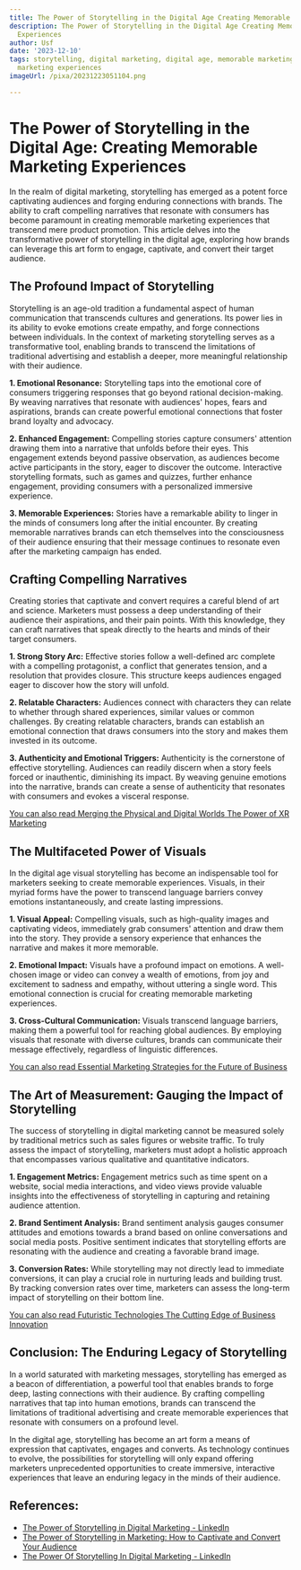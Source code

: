 ```yaml
---
title: The Power of Storytelling in the Digital Age Creating Memorable Marketing Experiences
description: The Power of Storytelling in the Digital Age Creating Memorable Marketing
  Experiences
author: Usf
date: '2023-12-10'
tags: storytelling, digital marketing, digital age, memorable marketing experiences,
  marketing experiences
imageUrl: /pixa/20231223051104.png

---
```

# The Power of  Storytelling in the Digital Age: Creating Memorable Marketing Experiences

In the realm of digital marketing, storytelling has emerged as a potent force  captivating audiences  and forging enduring connections with brands.  The  ability to craft compelling narratives that resonate with consumers has become paramount in creating memorable marketing experiences that transcend mere product promotion. This article  delves into the  transformative power of  storytelling in the digital age, exploring how brands can leverage this art form  to engage, captivate, and convert their target audience.

## The Profound Impact of  Storytelling

Storytelling is an age-old tradition a fundamental aspect of human communication  that transcends cultures and generations. Its  power lies in its ability  to evoke emotions create empathy, and forge connections between individuals. In the context  of marketing  storytelling serves as a transformative  tool, enabling brands to transcend the limitations of traditional advertising and establish a  deeper, more meaningful relationship  with their audience.

**1.  Emotional Resonance:** Storytelling taps into the  emotional core of consumers triggering responses that go beyond rational decision-making. By weaving narratives that resonate with audiences' hopes, fears and aspirations, brands  can create powerful emotional  connections that foster brand loyalty and advocacy.

**2. Enhanced Engagement:** Compelling stories capture consumers' attention drawing them into a narrative  that unfolds before their eyes. This  engagement extends beyond passive  observation, as audiences become active participants in the story, eager to discover the outcome. Interactive  storytelling formats, such as games and  quizzes, further enhance engagement, providing consumers with a personalized immersive  experience.

**3. Memorable Experiences:** Stories have a  remarkable ability to linger in  the minds of consumers long after the  initial encounter. By creating memorable narratives brands can etch themselves  into the consciousness of their audience ensuring  that their message continues to resonate even after the marketing  campaign has ended.

## Crafting Compelling Narratives

Creating stories that captivate and convert requires a careful blend of art and science. Marketers must possess a deep understanding of their audience their aspirations, and their pain points. With this knowledge, they can craft narratives that speak directly to the hearts and minds of  their target consumers.

**1. Strong Story Arc:**  Effective  stories follow a well-defined  arc complete  with a compelling protagonist, a conflict that generates tension, and a resolution that provides closure. This structure keeps audiences  engaged eager to discover how the story will unfold.

**2. Relatable Characters:** Audiences connect with characters they can relate to whether through shared experiences,  similar values or common challenges. By creating relatable characters, brands can establish an emotional connection that draws consumers  into the story and makes them invested in its outcome.

**3. Authenticity and Emotional Triggers:** Authenticity is the cornerstone of effective storytelling. Audiences can readily discern  when a story feels forced or inauthentic, diminishing its impact. By weaving genuine emotions into the narrative, brands can create a sense of authenticity that resonates with consumers and evokes a visceral response.

[You can  also read Merging the Physical and Digital Worlds The Power  of XR Marketing](Merging%20the%20Physical%20and%20Digital%20Worlds%20The%20Power%20of%20XR%20Marketing)


## The Multifaceted Power of Visuals

In the digital  age visual storytelling has become  an indispensable tool  for marketers seeking to create memorable  experiences. Visuals, in their myriad forms have the power to transcend language barriers convey emotions instantaneously,  and create lasting  impressions.

**1. Visual Appeal:** Compelling visuals, such as high-quality images and captivating videos, immediately grab consumers' attention and draw them into the story. They provide a sensory experience that  enhances the narrative and makes it more memorable.

**2. Emotional Impact:** Visuals have a profound impact on emotions.  A well-chosen image or  video can convey a wealth of emotions, from joy and excitement to sadness and  empathy,  without uttering a single word.  This emotional connection is crucial for creating memorable marketing experiences.

**3. Cross-Cultural Communication:** Visuals transcend language  barriers, making them a  powerful tool for reaching global audiences. By employing visuals that  resonate with diverse cultures, brands can communicate their message effectively, regardless of linguistic differences.

[You can also read Essential Marketing  Strategies for the Future of Business](Essential%20Marketing%20Strategies%20for%20the%20Future%20of%20Business)


## The Art of Measurement: Gauging the  Impact of  Storytelling

The  success of storytelling in digital marketing cannot  be  measured solely by traditional metrics such as sales figures or website  traffic. To truly assess the impact  of storytelling, marketers must adopt a holistic approach that encompasses various qualitative and quantitative indicators.

**1. Engagement Metrics:**  Engagement metrics such as time spent on a website, social media interactions,  and video views provide valuable insights into the effectiveness  of storytelling in capturing and retaining  audience  attention.

**2. Brand Sentiment Analysis:** Brand sentiment  analysis gauges consumer attitudes and emotions towards a brand  based on online conversations and social media posts. Positive sentiment indicates that storytelling efforts are resonating with the audience  and creating a favorable brand image.

**3. Conversion Rates:** While storytelling may not directly lead  to immediate conversions, it can play a crucial role in nurturing leads and  building trust. By tracking conversion rates over  time, marketers can assess the long-term impact  of storytelling on their bottom line.

[You can also read Futuristic Technologies The Cutting Edge of Business Innovation](Futuristic%20Technologies%20The%20Cutting%20Edge%20of%20Business%20Innovation)


## Conclusion:  The Enduring  Legacy  of Storytelling

In  a world saturated with marketing messages, storytelling has emerged as a beacon of differentiation, a powerful tool that enables brands to forge  deep, lasting  connections with their audience.  By crafting compelling narratives that tap into  human emotions, brands can transcend  the limitations of traditional advertising and create memorable experiences that resonate with consumers on a profound level.

In the digital age, storytelling has become an art form a means of expression that captivates, engages and converts. As technology continues  to evolve, the possibilities for storytelling  will only expand offering marketers unprecedented opportunities to create  immersive, interactive experiences that  leave an enduring legacy in the minds of their audience.

## References:
- [The Power of Storytelling in Digital Marketing - LinkedIn](https://www.linkedin.com/pulse/power-storytelling-digital-marketing-mohammad-salman-siddique)
- [The Power of Storytelling in Marketing: How to Captivate and Convert Your Audience](https://www.moxeemarketing.com/the-power-of-storytelling-in-marketing/)
- [The Power Of Storytelling In Digital Marketing - LinkedIn](https://www.linkedin.com/pulse/power-storytelling-digital-marketing-farren-digital-agency?trk=article-ssr-frontend-pulse_more-articles_related-content-card)
